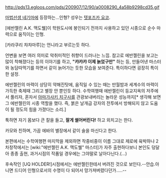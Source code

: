 http://pds13.egloos.com/pds/200907/12/90/a0008290_4a58b9298cd35.gif

[[마법선생 네기마]]에 등장하는...인형? 성우는 [[텟포즈카 요코]].

[에반젤린 A.K. 맥도웰]이 학원도시에 봉인되기 전까지 사용하고 있던 시종으로 순수 마력으로 움직이는 인형.

[카라쿠리 챠챠마루]는 언니라고 부르는듯 하다.

언변을 보면 여러 의미로 악취미적인 취향이 드러나는 느낌.
참고로 에반젤린을 보고는 많이 착해졌다는 등의 이야기를 하고, '''"캬캬캬 이제 늙었구만"''' 하는 등, 만들어낸 마스터와 농담따먹기를 하면서 같이 늙어가는 듯한 모습을 보여준다. 특이하다면 굉장히 특이한 설정. 

에반젤린의 마력이 상당히 약해진탓에, 움직일 수 있는 때는 만월밤과 세계수의 마력이 가득한 축제때 그리고 별장 안 뿐인듯 하다.
수학여행때 에반젤린이 등교지옥의 저주에서 풀리자, 혼자서 [[아마가사키 치구사]]를 관광보내버리는 놀라운 성능까지[* 생각해 보면 그 에반젤린의 시종 역할을 했다. 즉, 붉은 날개급 강자의 전투에서 방해되지 않고 도움이 될 정도의 힘을 가졌다는 소리.]

툭하면 자기 몸보다 큰 칼을 들고, '''잘게 썰어버린다!''' 하고 외치고는 한다.

카모와 친하며, 가끔 에바의 별장에서 같이 술을 마신다고 한다.

본편에서는 수학여행편 마지막을 제외하면 작중비중이 이름 그대로 제로에 육박하나 2차창작에서는 [wiki:"에반젤린 A.K. 맥도웰" 마스터]가 자주 출현하다보니 본인도 덩달아 종종 출현, 과거시점의 작품일 경우에는 그야말로 날아다닌다.(...)

후속작인 [UQ HOLDER!]시점에서는 에반젤린한테서 버려진 것으로 보인다.--안습.아니면 드디어 인형으로서의 수명이 다 되어서 망가져버렸다던가.....--
